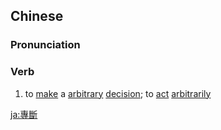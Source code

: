 ==Chinese==
{{zh-forms|s=专断}}

===Pronunciation===
{{zh-pron
|m=zhuānduàn
|c=zyun1 dyun3
|mn=qz:choan-toǎn/tw,xm,zz:choan-toàn/tw,xm:choan-toān
|cat=v
}}

===Verb===
{{zh-verb}}

# to [[make]] a [[arbitrary]] [[decision]]; to [[act]] [[arbitrarily]]

[[ja:專斷]]
